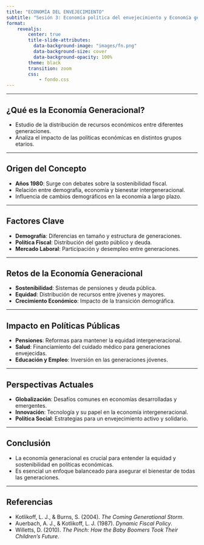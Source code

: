 ```yaml
---
title: "ECONOMÍA DEL ENVEJECIMIENTO"
subtitle: "Sesión 3: Economía política del envejecimiento y Economía generacional "
format:
    revealjs:
        center: true
        title-slide-attributes: 
          data-background-image: "images/fn.png"
          data-background-size: cover
          data-background-opacity: 100%
        theme: black
        transition: zoom
        css:
            - fondo.css
---
```


---

## ¿Qué es la Economía Generacional?

- Estudio de la distribución de recursos económicos entre diferentes generaciones.
- Analiza el impacto de las políticas económicas en distintos grupos etarios.

---

## Origen del Concepto

- **Años 1980**: Surge con debates sobre la sostenibilidad fiscal.
- Relación entre demografía, economía y bienestar intergeneracional.
- Influencia de cambios demográficos en la economía a largo plazo.

---

## Factores Clave

- **Demografía**: Diferencias en tamaño y estructura de generaciones.
- **Política Fiscal**: Distribución del gasto público y deuda.
- **Mercado Laboral**: Participación y desempleo entre generaciones.

---

## Retos de la Economía Generacional

- **Sostenibilidad**: Sistemas de pensiones y deuda pública.
- **Equidad**: Distribución de recursos entre jóvenes y mayores.
- **Crecimiento Económico**: Impacto de la transición demográfica.

---

## Impacto en Políticas Públicas

- **Pensiones**: Reformas para mantener la equidad intergeneracional.
- **Salud**: Financiamiento del cuidado médico para generaciones envejecidas.
- **Educación y Empleo**: Inversión en las generaciones jóvenes.

---

## Perspectivas Actuales

- **Globalización**: Desafíos comunes en economías desarrolladas y emergentes.
- **Innovación**: Tecnología y su papel en la economía intergeneracional.
- **Política Social**: Estrategias para un envejecimiento activo y solidario.

---

## Conclusión

- La economía generacional es crucial para entender la equidad y sostenibilidad en políticas económicas.
- Es esencial un enfoque balanceado para asegurar el bienestar de todas las generaciones.

---

## Referencias

- Kotlikoff, L. J., & Burns, S. (2004). *The Coming Generational Storm*.
- Auerbach, A. J., & Kotlikoff, L. J. (1987). *Dynamic Fiscal Policy*.
- Willetts, D. (2010). *The Pinch: How the Baby Boomers Took Their Children's Future*.








<script>
    document.addEventListener('DOMContentLoaded', (event) => {
        const synth = window.speechSynthesis;
        let utterance;
        let speaking = false;
        let paused = false;

        const readIncrementalContent = (element) => {
            if (utterance && synth.speaking) {
                synth.cancel();
            }
            let textToRead = element.textContent;

            if (textToRead.trim() !== '') {
                utterance = new SpeechSynthesisUtterance(textToRead);
                synth.speak(utterance);
            }
        };

        const readCurrentSlide = () => {
            if (utterance && synth.speaking) {
                synth.cancel();
            }
            const currentSlide = document.querySelector('.present');
            const visibleElements = currentSlide.querySelectorAll('h1, h2, h3, h4, h5, h6, p, li:not([aria-hidden="true"]):not(.fragment)');
            let textToRead = '';

            visibleElements.forEach((el) => {
                if (getComputedStyle(el).display !== 'none') {
                    textToRead += el.textContent + ' ';
                }
            });

            if (textToRead.trim() !== '') {
                utterance = new SpeechSynthesisUtterance(textToRead);
                synth.speak(utterance);
            }
        };

        document.addEventListener('keydown', (event) => {
            if (event.key.toLowerCase() === 'q') {
                if (paused) {
                    synth.resume();
                } else {
                    synth.pause();
                }
                paused = !paused;
                speaking = synth.speaking;
            }
        });

        Reveal.on('slidechanged', (event) => {
            readCurrentSlide();
        });

        Reveal.on('fragmentshown', (event) => {
            readIncrementalContent(event.fragment);
        });

        // Initialize Reveal.js
        Reveal.initialize();
    });
</script>